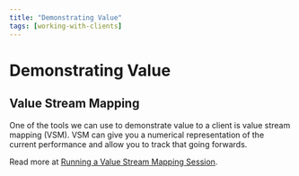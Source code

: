 ```yaml
---
title: "Demonstrating Value"
tags: [working-with-clients]
---
```


# Demonstrating Value

## Value Stream Mapping

One of the tools we can use to demonstrate value to a client is value stream
mapping (VSM). VSM can give you a numerical representation of the current
performance and allow you to track that going forwards.

Read more at [Running a Value Stream Mapping Session](https://cloudnative.ly/running-a-value-stream-mapping-session-5e1d43fba0).
